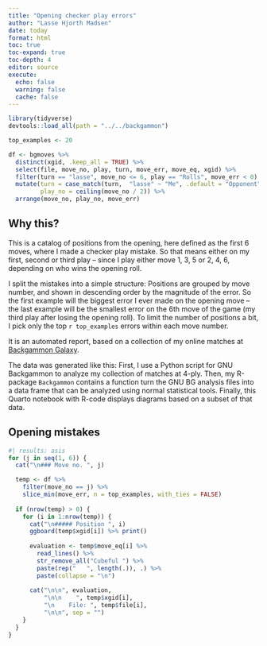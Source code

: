 ```yaml
---
title: "Opening checker play errors"
author: "Lasse Hjorth Madsen"
date: today 
format: html
toc: true
toc-expand: true
toc-depth: 4
editor: source
execute:
  echo: false
  warning: false
  cache: false
---
```


```r
library(tidyverse)
devtools::load_all(path = "../../backgammon")

top_examples <- 20
```

```r
df <- bgmoves %>% 
  distinct(xgid, .keep_all = TRUE) %>%
  select(file, move_no, play, turn, move_err, move_eq, xgid) %>% 
  filter(turn == "lasse", move_no <= 6, play == "Rolls", move_err < 0) %>% 
  mutate(turn = case_match(turn,  "lasse" ~ "Me", .default = "Opponent"),
         play_no = ceiling(move_no / 2)) %>%
  arrange(move_no, play_no, move_err)
```

## Why this?

This is a catalog of positions from the opening, here defined as the first 6 moves, where I made a checker play mistake. So that means either on my first, second or third play -- since I play either move 1, 3, 5 or 2, 4, 6, depending on who wins the opening roll.  

I split the mistakes into a simple structure: Positions are grouped by move number, and shown in descending order by the magnitude of the error. So the first example will the biggest error I ever made on the opening move -- the last example will be the smallest error on the 6th move of the game (my third play after losing the opening roll). To limit the number of positions a bit, I pick only the top `r top_examples` errors within each move number.

It is an automated report, based on a collection of my online matches at [Backgammon Galaxy](play.backgammongalaxy.com).

The data was generated like this: First, I use a Python script for GNU Backgammon to analyze my collection of matches at 4-ply. Then, my R-package `Backgammon` contains a function turn the GNU BG analysis files into a data frame that can be analyzed using normal statistical tools. Finally, this Quarto notebook with R-code displays diagrams based on a subset of that data. 

## Opening mistakes

```r
#| results: asis
for (j in seq(1, 6)) {
  cat("\n### Move no. ", j)

  temp <- df %>%
    filter(move_no == j) %>%
    slice_min(move_err, n = top_examples, with_ties = FALSE)
  
  if (nrow(temp) > 0) {
    for (i in 1:nrow(temp)) {
      cat("\n##### Position ", i)
      ggboard(temp$xgid[i]) %>% print()
      
      evaluation <- temp$move_eq[i] %>% 
        read_lines() %>% 
        str_remove_all("Cubeful ") %>% 
        paste(rep("   ", length(.)), .) %>% 
        paste(collapse = "\n")
      
      cat("\n\n", evaluation, 
          "\n\n    ", temp$xgid[i], 
          "\n    File: ", temp$file[i], 
          "\n\n", sep = "")
    }
  }
}
```